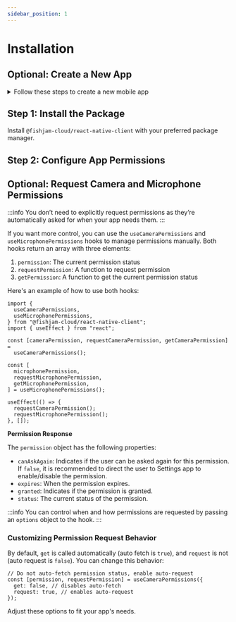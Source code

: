 ```yaml
---
sidebar_position: 1
---
```



# Installation

## Optional: Create a New App

<details>
  <summary>Follow these steps to create a new mobile app</summary>

If you don't have an existing project, you can create a new Expo app using a template

```bash
npx create-expo-app@latest my-video-app
```

As the next step, you have to generate native files with the `expo prebuild` command:

```bash
npx expo prebuild
```

You can also follow more detailed [Expo instructions](https://docs.expo.dev/get-started/introduction/).

</details>

## Step 1: Install the Package

Install `@fishjam-cloud/react-native-client` with your preferred package manager.

<InstallPackage />

## Step 2: Configure App Permissions

<ConfigurePermissions />

## Optional: Request Camera and Microphone Permissions

:::info
You don’t need to explicitly request permissions as they’re automatically asked for when your app needs them.
:::

If you want more control, you can use the `useCameraPermissions` and `useMicrophonePermissions` hooks to manage permissions manually. Both hooks return an array with three elements:

1. `permission`: The current permission status
2. `requestPermission`: A function to request permission
3. `getPermission`: A function to get the current permission status

Here's an example of how to use both hooks:

```tsx
import {
  useCameraPermissions,
  useMicrophonePermissions,
} from "@fishjam-cloud/react-native-client";
import { useEffect } from "react";

const [cameraPermission, requestCameraPermission, getCameraPermission] =
  useCameraPermissions();

const [
  microphonePermission,
  requestMicrophonePermission,
  getMicrophonePermission,
] = useMicrophonePermissions();

useEffect(() => {
  requestCameraPermission();
  requestMicrophonePermission();
}, []);
```

**Permission Response**

The `permission` object has the following properties:

- `canAskAgain`: Indicates if the user can be asked again for this permission. If `false`, it is recommended to direct the user to Settings app to enable/disable the permission.
- `expires`: When the permission expires.
- `granted`: Indicates if the permission is granted.
- `status`: The current status of the permission.

:::info
You can control when and how permissions are requested by passing an `options` object to the hook.
:::

### Customizing Permission Request Behavior

By default, `get` is called automatically (auto fetch is `true`), and `request` is not (auto request is `false`). You can change this behavior:

```tsx
// Do not auto-fetch permission status, enable auto-request
const [permission, requestPermission] = useCameraPermissions({
  get: false, // disables auto-fetch
  request: true, // enables auto-request
});
```

Adjust these options to fit your app's needs.
